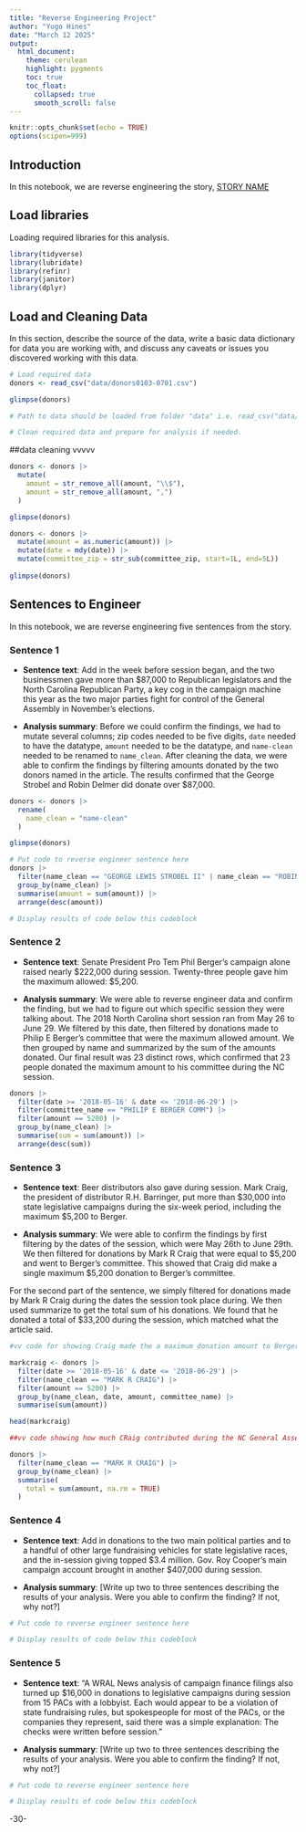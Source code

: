 ```yaml
---
title: "Reverse Engineering Project"
author: "Yugo Hines"
date: "March 12 2025"
output:
  html_document:
    theme: cerulean
    highlight: pygments
    toc: true
    toc_float:
      collapsed: true
      smooth_scroll: false
---
```


```r
knitr::opts_chunk$set(echo = TRUE)
options(scipen=999)
```

## Introduction 

In this notebook, we are reverse engineering the story, [STORY NAME](STORY URL)

## Load libraries

Loading required libraries for this analysis.

```r

library(tidyverse)
library(lubridate)
library(refinr)
library(janitor)
library(dplyr)

```


## Load and Cleaning Data

In this section, describe the source of the data, write a basic data dictionary for data you are working with, and discuss any caveats or issues you discovered working with this data. 

```r
# Load required data
donors <- read_csv("data/donors0103-0701.csv")

glimpse(donors)

# Path to data should be loaded from folder "data" i.e. read_csv("data/name_of_data.csv")

# Clean required data and prepare for analysis if needed. 


```
##data cleaning vvvvv

```r
donors <- donors |>
  mutate(
    amount = str_remove_all(amount, "\\$"),
    amount = str_remove_all(amount, ",")
  )

glimpse(donors)

```


```r

donors <- donors |>
  mutate(amount = as.numeric(amount)) |>
  mutate(date = mdy(date)) |>
  mutate(committee_zip = str_sub(committee_zip, start=1L, end=5L)) 
  
glimpse(donors)

```


## Sentences to Engineer
In this notebook, we are reverse engineering five sentences from the story.

### Sentence 1

* **Sentence text**: Add in the week before session began, and the two businessmen gave more than $87,000 to Republican legislators and the North Carolina Republican Party, a key cog in the campaign machine this year as the two major parties fight for control of the General Assembly in November's elections.

* **Analysis summary**:  Before we could confirm the findings, we had to mutate several columns; zip codes needed to be five digits, `date` needed to have the <date> datatype, `amount` needed to be the <dbl> datatype, and `name-clean` needed to be renamed to `name_clean`. After cleaning the data, we were able to confirm the findings by filtering amounts donated by the two donors named in the article. The results confirmed that the George Strobel and Robin Delmer did donate over $87,000.


```r

donors <- donors |>
  rename(
    name_clean = "name-clean"
  )

glimpse(donors)

```

```r

# Put code to reverse engineer sentence here
donors |>
  filter(name_clean == "GEORGE LEWIS STROBEL II" | name_clean == "ROBIN E DELMER") |>
  group_by(name_clean) |>
  summarise(amount = sum(amount)) |>
  arrange(desc(amount))

# Display results of code below this codeblock


```


### Sentence 2

* **Sentence text**: Senate President Pro Tem Phil Berger's campaign alone raised nearly $222,000 during session. Twenty-three people gave him the maximum allowed: $5,200.

* **Analysis summary**: We were able to reverse engineer data and confirm the finding, but we had to figure out which specific session they were talking about. The 2018 North Carolina short session ran from May 26 to June 29. We filtered by this date, then filtered by donations made to Philip E Berger's committee that were the maximum allowed amount. We then grouped by name and summarized by the sum of the amounts donated. Our final result was 23 distinct rows, which confirmed that 23 people donated the maximum amount to his committee during the NC session.

```r

donors |>
  filter(date >= '2018-05-16' & date <= '2018-06-29') |>
  filter(committee_name == "PHILIP E BERGER COMM") |>
  filter(amount == 5200) |>
  group_by(name_clean) |>
  summarise(sum = sum(amount)) |>
  arrange(desc(sum))

```


### Sentence 3

* **Sentence text**: Beer distributors also gave during session. Mark Craig, the president of distributor R.H. Barringer, put more than $30,000 into state legislative campaigns during the six-week period, including the maximum $5,200 to Berger. 

* **Analysis summary**: We were able to confirm the findings by first filtering by the dates of the session, which were May 26th to June 29th. We then filtered for donations by Mark R Craig that were equal to $5,200 and went to Berger's committee. This showed that Craig did make a single maximum $5,200 donation to Berger's committee.

For the second part of the sentence, we simply filtered for donations made by Mark R Craig during the dates the session took place during. We then used summarize to get the total sum of his donations. We found that he donated a total of $33,200 during the session, which matched what the article said.

```r
#vv code for showing Craig made the a maximum donation amount to Berger.

markcraig <- donors |>
  filter(date >= '2018-05-16' & date <= '2018-06-29') |>
  filter(name_clean == "MARK R CRAIG") |>
  filter(amount == 5200) |>
  group_by(name_clean, date, amount, committee_name) |>
  summarise(sum(amount))

head(markcraig)

```
```r
##vv code showing how much CRaig contributed during the NC General Assembly ($33,000+) 

donors |>
  filter(name_clean == "MARK R CRAIG") |>
  group_by(name_clean) |>
  summarise(
    total = sum(amount, na.rm = TRUE) 
  )

```


### Sentence 4

* **Sentence text**: Add in donations to the two main political parties and to a handful of other large fundraising vehicles for state legislative races, and the in-session giving topped $3.4 million. Gov. Roy Cooper's main campaign account brought in another $407,000 during session.

* **Analysis summary**: [Write up two to three sentences describing the results of your analysis.  Were you able to confirm the finding? If not, why not?]

```r
# Put code to reverse engineer sentence here

# Display results of code below this codeblock

```

### Sentence 5

* **Sentence text**: “A WRAL News analysis of campaign finance filings also turned up $16,000 in donations to legislative campaigns during session from 15 PACs with a lobbyist. Each would appear to be a violation of state fundraising rules, but spokespeople for most of the PACs, or the companies they represent, said there was a simple explanation: The checks were written before session.”

* **Analysis summary**: [Write up two to three sentences describing the results of your analysis.  Were you able to confirm the finding? If not, why not?]

```r
# Put code to reverse engineer sentence here

# Display results of code below this codeblock

```

-30-